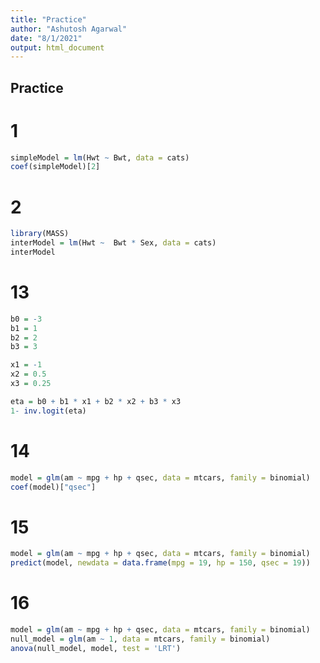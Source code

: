 ```yaml
---
title: "Practice"
author: "Ashutosh Agarwal"
date: "8/1/2021"
output: html_document
---
```


## Practice

# 1


```r
simpleModel = lm(Hwt ~ Bwt, data = cats)
coef(simpleModel)[2]
```
# 2

```r
library(MASS)
interModel = lm(Hwt ~  Bwt * Sex, data = cats)
interModel
```

# 13

```r
b0 = -3
b1 = 1
b2 = 2
b3 = 3

x1 = -1
x2 = 0.5
x3 = 0.25

eta = b0 + b1 * x1 + b2 * x2 + b3 * x3
1- inv.logit(eta)
```
# 14

```r
model = glm(am ~ mpg + hp + qsec, data = mtcars, family = binomial)
coef(model)["qsec"]
```

# 15

```r
model = glm(am ~ mpg + hp + qsec, data = mtcars, family = binomial)
predict(model, newdata = data.frame(mpg = 19, hp = 150, qsec = 19))
```

# 16

```r
model = glm(am ~ mpg + hp + qsec, data = mtcars, family = binomial)
null_model = glm(am ~ 1, data = mtcars, family = binomial)
anova(null_model, model, test = 'LRT')
```

